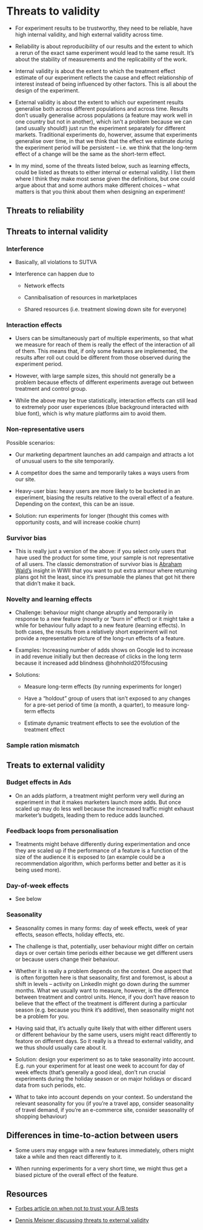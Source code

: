 # Threats to validity

- For experiment results to be trustworthy, they need to be reliable, have high internal validity, and high external validity across time.

- Reliability is about reproducibility of our results and the extent to which a rerun of the exact same experiment would lead to the same result. It's about the stability of measurements and the replicability of the work.

- Internal validity is about the extent to which the treatment effect estimate of our experiment reflects the cause and effect relationship of interest instead of being influenced by other factors. This is all about the design of the experiment.

- External validity is about the extent to which our experiment results generalise both across different populations and across time. Results don't usually generalise across populations (a feature may work well in one country but not in another), which isn't a problem because we can (and usually should!) just run the experiment separately for different markets. Traditional experiments do, howerver, assume that experiments generalise over time, in that we think that the effect we estimate during the experiment period will be persistent -- i.e. we think that the long-term effect of a change will be the same as the short-term effect.

- In my mind, some of the threats listed below, such as learning effects, could be listed as threats to either internal or external validity. I list them where I think they make most sense given the definitions, but one could argue about that and some authors make different choices -- what matters is that you think about them when designing an experiment!


## Threats to reliability

## Threats to internal validity

### Interference

- Basically, all violations to SUTVA

- Interference can happen due to

  - Network effects

  - Cannibalisation of resources in marketplaces

  - Shared resources (i.e. treatment slowing down site for everyone)

### Interaction effects

- Users can be simultaneously part of multiple experiments, so that what we measure for reach of them is really the effect of the interaction of all of them. This means that, if only some features are implemented, the results after roll out could be different from those observed during the experiment period.

- However, with large sample sizes, this should not generally be a problem because effects of different experiments average out between treatment and control group.

- While the above may be true statistically, interaction effects can still lead to extremely poor user experiences (blue background interacted with blue font), which is why mature platforms aim to avoid them.


### Non-representative users

Possible scenarios:

- Our marketing department launches an add campaign and attracts a lot of unusual users to the site temporarily.

- A competitor does the same and temporarily takes a ways users from our site.

- Heavy-user bias: heavy users are more likely to be bucketed in an experiment, biasing the results relative to the overall effect of a feature. Depending on the context, this can be an issue.

- Solution: run experiments for longer (thought this comes with opportunity costs, and will increase cookie churn)

### Survivor bias

- This is really just a version of the above: if you select only users that have used the product for some time, your sample is not representative of all users. The classic demonstration of survivor bias is [Abraham Wald's](https://en.wikipedia.org/wiki/Abraham_Wald) insight in WWII that you want to put extra armour where returning plans got hit the least, since it's presumable the planes that got hit there that didn't make it back.

<!-- ![Where would you put extra armour? By Martin Grandjean (vector), McGeddon (picture), Cameron Moll (concept) - Own work, CC BY-SA 4.0, https://commons.wikimedia.org/w/index.php?curid=102017718](../inputs/survivorship-bias.svg){width=50%} -->

### Novelty and learning effects

- Challenge: behaviour might change abruptly and temporarily in response to a new feature (novelty or "burn in" effect) or it might take a while for behaviour fully adapt to a new feature (learning effects). In both cases, the results from a relatively short experiment will not provide a representative picture of the long-run effects of a feature.

- Examples: Increasing number of adds shows on Google led to increase in add revenue initially but then decrease of clicks in the long term because it increased add blindness @hohnhold2015focusing

- Solutions:

  - Measure long-term effects (by running experiments for longer)

  - Have a "holdout" group of users that isn't exposed to any changes for a pre-set period of time (a month, a quarter), to measure long-term effects

  - Estimate dynamic treatment effects to see the evolution of the treatment effect

### Sample ration mismatch


## Treats to external validity

### Budget effects in Ads

- On an adds platform, a treatment might perform very well during an experiment in that it makes marketers launch more adds. But once scaled up may do less well because the increased traffic might exhaust marketer's budgets, leading them to reduce adds launched.

### Feedback loops from personalisation

- Treatments might behave differently during experimentation and once they are scaled up if the performance of a feature is a function of the size of the audience it is exposed to (an example could be a recommendation algorithm, which performs better and better as it is being used more).

### Day-of-week effects

- See below

### Seasonality

- Seasonality comes in many forms: day of week effects, week of year effects, season effects, holiday effects, etc.

- The challenge is that, potentially, user behaviour might differ on certain days or over certain time periods either because we get different users or because users change their behaviour.

- Whether it is really a problem depends on the context. One aspect that is often forgotten here is that seasonality, first and foremost, is about a shift in levels -- activity on LinkedIn might go down during the summer months. What we usually want to measure, however, is the difference between treatment and control units. Hence, if you don't have reason to believe that the effect of the treatment is different during a particular season (e.g. because you think it's additive), then seasonality might not be a problem for you.

- Having said that, it's actually quite likely that with either different users or different behaviour by the same users, users might react differently to featore on different days. So it really is a thread to external validity, and we thus should usually care about it.

- Solution: design your experiment so as to take seasonality into account. E.g. run your experiment for at least one week to account for day of week effects (that's generally a good idea), don't run crucial experiments during the holiday season or on major holidays or discard data from such periods, etc. 

- What to take into account depends on your context. So understand the relevant seasonality for you (if you're a travel app, consider seasonality of travel demand, if you're an e-commerce site, consider seasonality of shopping behaviour)

## Differences in time-to-action between users

- Some users may engage with a new features immediately, others might take a while and then react differently to it.

- When running experiments for a very short time, we might thus get a biased picture of the overall effect of the feature.



## Resources

- [Forbes article on when not to trust your A/B tests](https://www.forbes.com/sites/quora/2015/06/19/when-should-ab-testing-not-be-trusted-to-make-decisions/)

- [Dennis Meisner discussing threats to external validity](https://towardsdatascience.com/ab-testing-when-external-validity-messes-with-your-results-888197b6bc7b)
